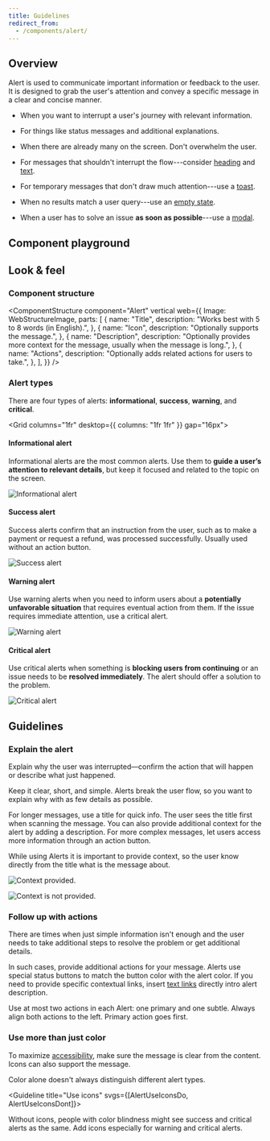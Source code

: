 ```yaml
---
title: Guidelines
redirect_from:
  - /components/alert/
---
```




## Overview

Alert is used to communicate important information or feedback to the user. It is designed to grab the user's attention and convey a specific message in a clear and concise manner.

<FigmaIframe src="https://www.figma.com/embed?embed_host=share&url=https%3A%2F%2Fwww.figma.com%2Ffile%2FTnS9DSwI8Om2bpkTL9ZMFz%2FDocumentation-frames%3Fnode-id%3D98684%253A898%26t%3DghvgAbaL1kqUSQGb-1" />

<Usage>

<UsageUse>

- When you want to interrupt a user's journey with relevant information.

- For things like status messages and additional explanations.

</UsageUse>
<UsageDontUse>

- When there are already many on the screen. Don't overwhelm the user.

- For messages that shouldn't interrupt the flow---consider [heading](/components/text/heading/)
  and [text](/components/text/text/).

- For temporary messages that don't draw much attention---use a [toast](/components/information/toast/).

- When no results match a user query---use an [empty state](/components/progress-indicators/emptystate/).

- When a user has to solve an issue **as soon as possible**---use a [modal](/components/overlay/modal/).

</UsageDontUse>

</Usage>

## Component playground

<ReactExample exampleId="Alert-default" />

## Look & feel

### Component structure

<ComponentStructure
  component="Alert"
  vertical
  web={{
    Image: WebStructureImage,
    parts: [
      {
        name: "Title",
        description: "Works best with 5 to 8 words (in English).",
      },
      {
        name: "Icon",
        description: "Optionally supports the message.",
      },
      {
        name: "Description",
        description:
          "Optionally provides more context for the message, usually when the message is long.",
      },
      {
        name: "Actions",
        description: "Optionally adds related actions for users to take.",
      },
    ],
  }}
/>

### Alert types

There are four types of alerts: **informational**, **success**, **warning**, and **critical**.

<Grid columns="1fr" desktop={{ columns: "1fr 1fr" }} gap="16px">

<Container>

<div>

#### Informational alert

Informational alerts are the most common alerts.
Use them to **guide a user’s attention to relevant details**, but keep it focused and related to the topic on the screen.

</div>

![Informational alert](fileId:fannvRpkOJK6uxxT33EKaa;nodeId:1544-5720)

</Container>

<Container>

<div>

#### Success alert

Success alerts confirm that an instruction from the user, such as to make a payment or request a refund, was processed successfully.
Usually used without an action button.

</div>

![Success alert](fileId:fannvRpkOJK6uxxT33EKaa;nodeId:1544-5717)

</Container>

<Container>

<div>

#### Warning alert

Use warning alerts when you need to inform users about a **potentially unfavorable situation** that requires eventual action from them.
If the issue requires immediate attention, use a critical alert.

</div>

![Warning alert](fileId:fannvRpkOJK6uxxT33EKaa;nodeId:1544-5714)

</Container>

<Container>

<div>

#### Critical alert

Use critical alerts when something is **blocking users from continuing** or an issue needs to be **resolved immediately**.
The alert should offer a solution to the problem.

</div>

![Critical alert](fileId:fannvRpkOJK6uxxT33EKaa;nodeId:1544-5711)

</Container>

</Grid>

## Guidelines

### Explain the alert

Explain why the user was interrupted—confirm the action that will happen or describe what just happened.

Keep it clear, short, and simple. Alerts break the user flow, so you want to explain why with as few details as possible.

For longer messages, use a title for quick info. The user sees the title first when scanning the message. You can also provide additional context for the alert by adding a description. For more complex messages, let users access more information through an action button.

<Guideline title="Provide context">

While using Alerts it is important to provide context, so the user know directly from the title what is the message about.

![Context provided.](fileId:fannvRpkOJK6uxxT33EKaa;nodeId:681-5225)

![Context is not provided.](fileId:fannvRpkOJK6uxxT33EKaa;nodeId:681-5226)

</Guideline>

### Follow up with actions

There are times when just simple information isn't enough
and the user needs to take additional steps to resolve the problem or get additional details.

In such cases, provide additional actions for your message.
Alerts use special status buttons to match the button color with the alert color.
If you need to provide specific contextual links, insert [text links](/components/action/textlink/) directly intro alert description.

<Guideline type="do" title="Use actions where needed" svgs={[AlertInfoActions]}>

Use at most two actions in each Alert: one primary and one subtle.
Always align both actions to the left.
Primary action goes first.

</Guideline>

### Use more than just color

To maximize [accessibility](/foundation/accessibility/), make sure the message is clear from the content.
Icons can also support the message.

Color alone doesn't always distinguish different alert types.

<Guideline title="Use icons" svgs={[AlertUseIconsDo, AlertUseIconsDont]}>

Without icons, people with color blindness might see success and critical alerts as the same.
Add icons especially for warning and critical alerts.

</Guideline>
